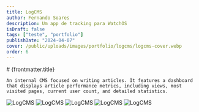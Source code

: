 ```yaml
---
title: LogCMS
author: Fernando Soares
description: Um app de tracking para WatchOS
isDraft: false
tags: ["teste", "portfolio"]
publishDate: "2024-04-07"
cover: /public/uploads/images/portfolio/logcms/logcms-cover.webp
order: 6
---
```


<section class="wrap">
    # {frontmatter.title}

    An internal CMS focused on writing articles. It features a dashboard that displays article performance metrics, including views, most visited pages, current user count, and detailed statistics.
</section>

<section class="wrap-wide">
    <Grid isContainer>
        <Grid sm="12" md="12">
            <img src="/uploads/images/portfolio/logcms/logcms-01.webp" alt="LogCMS" loading="lazy" />
            <img src="/uploads/images/portfolio/logcms/logcms-02.webp" alt="LogCMS" loading="lazy" />
            <img src="/uploads/images/portfolio/logcms/logcms-03.webp" alt="LogCMS" loading="lazy" />
            <img src="/uploads/images/portfolio/logcms/logcms-04.webp" alt="LogCMS" loading="lazy" />
            <img src="/uploads/images/portfolio/logcms/logcms-05.webp" alt="LogCMS" loading="lazy" />
        </Grid>
    </Grid>
</section>